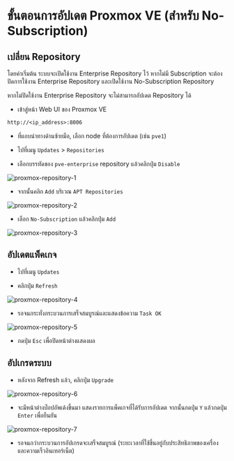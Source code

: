 
# ขั้นตอนการอัปเดต Proxmox VE (สำหรับ No-Subscription)

## เปลี่ยน Repository

โดยค่าเริ่มต้น ระบบจะเปิดใช้งาน Enterprise Repository ไว้ หากไม่มี Subscription จะต้องปิดการใช้งาน Enterprise Repository และเปิดใช้งาน No-Subscription Repository

<Callout type="warning">
  หากไม่ปิดใช้งาน Enterprise Repository จะไม่สามารถอัปเดต Repository ได้
</Callout>

- เข้าสู่หน้า Web UI ของ Proxmox VE

```txt copy
http://<ip_address>:8006
```

- ที่แถบนำทางด้านซ้ายมือ, เลือก node ที่ต้องการอัปเดต (เช่น `pve1`)

- ไปที่เมนู `Updates` > `Repositories`

- เลือกบรรทัดของ `pve-enterprise` repository แล้วคลิกปุ่ม `Disable`

![proxmox-repository-1](/assets/proxmox/proxmox-repository-1.png)

- จากนั้นคลิก `Add` บริเวณ `APT Repositories`

![proxmox-repository-2](/assets/proxmox/proxmox-repository-2.png)

- เลือก `No-Subscription` แล้วคลิกปุ่ม `Add`

![proxmox-repository-3](/assets/proxmox/proxmox-repository-3.png)

## อัปเดตแพ็คเกจ

- ไปที่เมนู `Updates`

- คลิกปุ่ม `Refresh`

![proxmox-repository-4](/assets/proxmox/proxmox-repository-4.png)

- รอจนกระทั่งกระบวนการเสร็จสมบูรณ์และแสดงข้อความ `Task OK`

![proxmox-repository-5](/assets/proxmox/proxmox-repository-5.png)

- กดปุ่ม `Esc` เพื่อปิดหน้าต่างแสดงผล

## อัปเกรดระบบ

- หลังจาก Refresh แล้ว, คลิกปุ่ม `Upgrade`

![proxmox-repository-6](/assets/proxmox/proxmox-repository-6.png)

- จะมีหน้าต่างป๊อปอัพเด้งขึ้นมา แสดงรายการแพ็คเกจที่ได้รับการอัปเดต จากนั้นกดปุ่ม `Y` แล้วกดปุ่ม `Enter` เพื่อยืนยัน

![proxmox-repository-7](/assets/proxmox/proxmox-repository-7.png)

- รอจนกว่ากระบวนการอัปเกรดจะเสร็จสมบูรณ์ (ระยะเวลาที่ใช้ขึ้นอยู่กับประสิทธิภาพของเครื่องและความเร็วอินเทอร์เน็ต)
